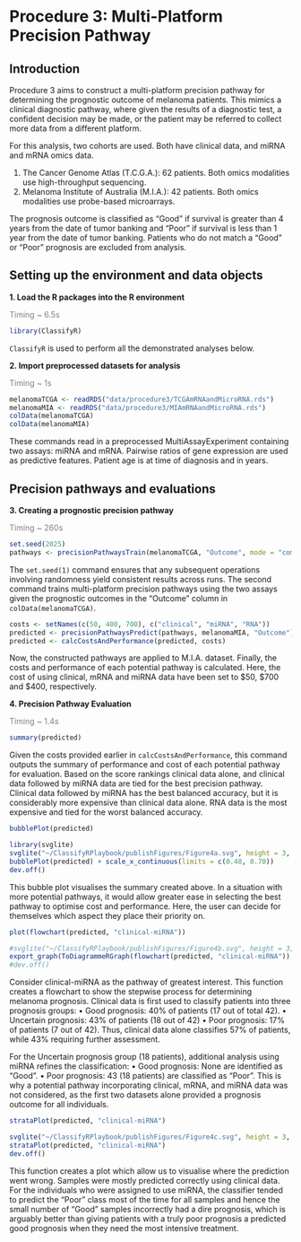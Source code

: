 # Procedure 3: Multi-Platform Precision Pathway

## Introduction

Procedure 3 aims to construct a multi-platform precision pathway for determining the prognostic outcome of melanoma patients. This mimics a clinical diagnostic pathway, where given the results of a diagnostic test, a confident decision may be made, or the patient may be referred to collect more data from a different platform.

For this analysis, two cohorts are used. Both have clinical data, and miRNA and mRNA omics data.

1. The Cancer Genome Atlas (T.C.G.A.): 62 patients. Both omics modalities use high-throughput sequencing.
2. Melanoma Institute of Australia (M.I.A.): 42 patients. Both omics modalities use probe-based microarrays.

The prognosis outcome is classified as "Good" if survival is greater than 4 years from the date of tumor banking and “Poor” if survival is less than 1 year from the date of tumor banking. Patients who do not match a “Good” or “Poor” prognosis are excluded from analysis.

## Setting up the environment and data objects

**1. Load the R packages into the R environment**

[Timing \~ 6.5s]{style="color: grey;"}

```r
library(ClassifyR)
```

`ClassifyR` is used to perform all the demonstrated analyses below.

**2. Import preprocessed datasets for analysis**

[Timing \~ 1s]{style="color: grey;"}

```r
melanomaTCGA <- readRDS("data/procedure3/TCGAmRNAandMicroRNA.rds")
melanomaMIA <- readRDS("data/procedure3/MIAmRNAandMicroRNA.rds")
colData(melanomaTCGA)
colData(melanomaMIA)
```

These commands read in a preprocessed MultiAssayExperiment containing two assays: miRNA and mRNA. Pairwise ratios of gene expression are used as predictive features. Patient age is at time of diagnosis and in years.

## Precision pathways and evaluations

**3. Creating a prognostic precision pathway**

[Timing \~ 260s]{style="color: grey;"}

```r
set.seed(2025)
pathways <- precisionPathwaysTrain(melanomaTCGA, "Outcome", mode = "combinatorial", nCores = 8)
```

The `set.seed(1)` command ensures that any subsequent operations involving randomness yield consistent results across runs. The second command trains multi-platform precision pathways using the two assays given the prognostic outcomes in the "Outcome" column in `colData(melanomaTCGA)`.

```r
costs <- setNames(c(50, 400, 700), c("clinical", "miRNA", "RNA"))
predicted <- precisionPathwaysPredict(pathways, melanomaMIA, "Outcome")
predicted <- calcCostsAndPerformance(predicted, costs)
```

Now, the constructed pathways are applied to M.I.A. dataset. Finally, the costs and performance of each potential pathway is calculated. Here, the cost of using clinical, mRNA and miRNA data have been set to \$50, \$700 and \$400, respectively.

**4. Precision Pathway Evaluation**

[Timing \~ 1.4s]{style="color: grey;"}

```r
summary(predicted)
```

Given the costs provided earlier in `calcCostsAndPerformance`, this command outputs the summary of performance and cost of each potential pathway for evaluation. Based on the score rankings clinical data alone, and clinical data followed by miRNA data are tied for the best precision pathway. Clinical data followed by miRNA has the best balanced accuracy, but it is considerably more expensive than clinical data alone. RNA data is the most expensive and tied for the worst balanced accuracy.

```r
bubblePlot(predicted)
```

```r
library(svglite)
svglite("~/ClassifyRPlaybook/publishFigures/Figure4a.svg", height = 3, width = 3.5)
bubblePlot(predicted) + scale_x_continuous(limits = c(0.48, 0.70))
dev.off()
```

This bubble plot visualises the summary created above. In a situation with more potential pathways, it would allow greater ease in selecting the best pathway to optimise cost and performance. Here, the user can decide for themselves which aspect they place their priority on.

```r
plot(flowchart(predicted, "clinical-miRNA"))
```

```r
#svglite("~/ClassifyRPlaybook/publishFigures/Figure4b.svg", height = 3, width = 3.5)
export_graph(ToDiagrammeRGraph(flowchart(predicted, "clinical-miRNA")), "~/ClassifyRPlaybook/publishFigures/Figure4b.svg", height = 100, width = 200)
#dev.off()
```

Consider clinical-miRNA as the pathway of greatest interest. This function creates a flowchart to show the stepwise process for determining melanoma prognosis. Clinical data is first used to classify patients into three prognosis groups: • Good prognosis: 40% of patients (17 out of total 42). • Uncertain prognosis: 43% of patients (18 out of 42) • Poor prognosis: 17% of patients (7 out of 42). Thus, clinical data alone classifies 57% of patients, while 43% requiring further assessment.

For the Uncertain prognosis group (18 patients), additional analysis using miRNA refines the classification: • Good prognosis: None are identified as "Good". • Poor prognosis: 43 (18 patients) are classified as "Poor". This is why a potential pathway incorporating clinical, mRNA, and miRNA data was not considered, as the first two datasets alone provided a prognosis outcome for all individuals.

```r
strataPlot(predicted, "clinical-miRNA")
```

```r
svglite("~/ClassifyRPlaybook/publishFigures/Figure4c.svg", height = 3, width = 3.5)
strataPlot(predicted, "clinical-miRNA")
dev.off()
```

This function creates a plot which allow us to visualise where the prediction went wrong. Samples were mostly predicted correctly using clinical data. For the individuals who were assigned to use miRNA, the classifier tended to predict the "Poor" class most of the time for all samples and hence the small number of "Good" samples incorrectly had a dire prognosis, which is arguably better than giving patients with a truly poor prognosis a predicted good prognosis when they need the most intensive treatment.